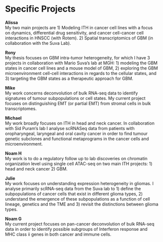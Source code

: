 # Specific Projects {#projects}

**Alissa**  
My two main projects are 1) Modeling ITH in cancer cell lines with a focus on dynamics, differential drug sensitivity, and cancer cell-cancer cell interactions in HNSCC (with Rotem). 2) Spatial transcriptomics of GBM (in collaboration with the Suva Lab).

**Rony**  
My thesis focuses on GBM intra-tumor heterogeneity, for which I have 3 projects in collaboration with Mario Suva’s lab at MGH: 1) modeling the GBM states in cancer cell lines and a mouse model of GBM, 2) exploring the GBM microenvironment cell-cell interactions in regards to the cellular states, and 3) targeting the GBM states as a therapeutic approach for GBM.

**Mike**  
My work concerns deconvolution of bulk RNA-seq data to identify signatures of tumour subpopulations or cell states.  My current project focuses on distinguishing EMT (or partial EMT) from stromal cells in bulk transcriptomes.

**Michael**  
My work broadly focuses on ITH in head and neck cancer. In collaboration with Sid Puram’s lab I analyse scRNASeq data from patients with oropharyngeal, laryngeal and oral cavity cancer in order to find tumour genetic subclones and functional metaprograms in the cancer cells and microenvironment.

**Noam H**  
My work is to do a regulatory follow up to lab discoveries on chromatin organization level using single cell ATAC-seq on two main ITH projects: 1) head and neck cancer 2) GBM.

**Julie**  
My work focuses on understanding expression heterogeneity in gliomas. I analyse primarily scRNA-seq data from the Suva lab to 1) define the subpopulations of cancer cells that exist in different glioma types, 2) understand the emergence of these subpopulations as a function of cell lineage, genetics and the TME and 3) revisit the distinctions between glioma types. 

**Noam G**  
My current project focuses on pan-cancer deconvolution of bulk RNA-seq data in order to identify possible subgroups of Interferon response and MHC class ii genes in both cancer and immune cells. 
